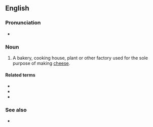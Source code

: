 ==English==

===Pronunciation===
* {{enPR|chēʹzər-ē}}

===Noun===
{{en-noun|cheeseries}}

# {{lb|en|US}} A bakery, cooking house, plant or other factory used for the sole purpose of making [[cheese]].

====Related terms====
* {{l|en|cheesiness}}
* {{l|en|cheesy}}
* {{l|en|cheesemaker}}

===See also===
* {{l|en|dairy}}